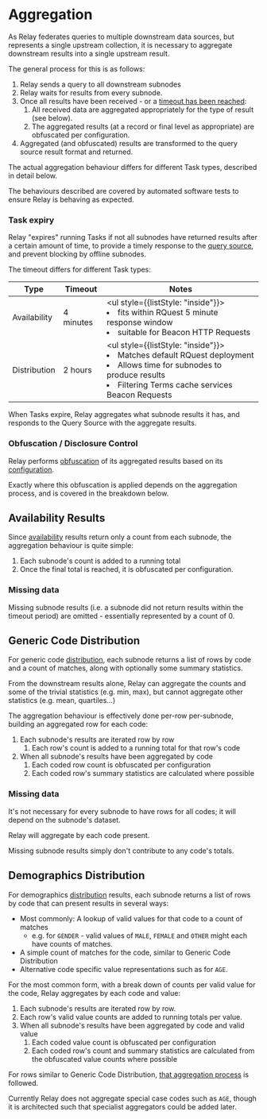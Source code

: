 # Aggregation

As Relay federates queries to multiple downstream data sources, but represents a single upstream collection,
it is necessary to aggregate downstream results into a single upstream result.

The general process for this is as follows:

1. Relay sends a query to all downstream subnodes
1. Relay waits for results from every subnode.
1. Once all results have been received - or a [timeout has been reached](#task-expiry):
   1. All received data are aggregated appropriately for the type of result (see below).
   1. The aggregated results (at a record or final level as appropriate) are obfuscated per configuration.
1. Aggregated (and obfuscated) results are transformed to the query source result format and returned.

The actual aggregation behaviour differs for different Task types, described in detail below.

The behaviours described are covered by automated software tests to ensure Relay is behaving as expected.

### Task expiry

Relay "expires" running Tasks if not all subnodes have returned results after a certain amount of time, to provide a timely response to the [query source](/relay/features/query-sources), and prevent blocking by offline subnodes.

The timeout differs for different Task types:

| Type         | Timeout   | Notes                                                                                                                                  |
| ------------ | --------- | -------------------------------------------------------------------------------------------------------------------------------------- |
| Availability | 4 minutes | <ul style={{listStyle: "inside"}}><li>fits within RQuest 5 minute response window</li><li>suitable for Beacon HTTP Requests</li></ul> |
| Distribution | 2 hours   | <ul style={{listStyle: "inside"}}><li>Matches default RQuest deployment</li><li>Allows time for subnodes to produce results</li><li>Filtering Terms cache services Beacon Requests</li></ul>

When Tasks expire, Relay aggregates what subnode results it has, and responds to the Query Source with the aggregate results.

### Obfuscation / Disclosure Control

Relay performs [obfuscation](/concepts/disclosure_control) of its aggregated results based on its [configuration](relay/config#results-obfuscation).

Exactly where this obfuscation is applied depends on the aggregation process, and is covered in the breakdown below.

## Availability Results

Since [availability](/concepts/availability) results return only a count from each subnode, the aggregation behaviour is quite simple:

1. Each subnode's count is added to a running total
1. Once the final total is reached, it is obfuscated per configuration.

### Missing data

Missing subnode results (i.e. a subnode did not return results within the timeout period) are omitted - essentially represented by a count of 0.

## Generic Code Distribution

For generic code [distribution](/concepts/distribution), each subnode returns a list of rows by code and a count of matches, along with optionally some summary statistics.

From the downstream results alone, Relay can aggregate the counts and some of the trivial statistics (e.g. min, max), but cannot aggregate other statistics (e.g. mean, quartiles...)

The aggregation behaviour is effectively done per-row per-subnode, building an aggregated row for each code:

1. Each subnode's results are iterated row by row
   1. Each row's count is added to a running total for that row's code
1. When all subnode's results have been aggregated by code
   1. Each coded row count is obfuscated per configuration
   1. Each coded row's summary statistics are calculated where possible

### Missing data

It's not necessary for every subnode to have rows for all codes; it will depend on the subnode's dataset.

Relay will aggregate by each code present.

Missing subnode results simply don't contribute to any code's totals.

## Demographics Distribution

For demographics [distribution](/concepts/distribution) results, each subnode returns a list of rows by code that can present results in several ways:

- Most commonly: A lookup of valid values for that code to a count of matches
  - e.g. for `GENDER` - valid values of `MALE`, `FEMALE` and `OTHER` might each have counts of matches.
- A simple count of matches for the code, similar to Generic Code Distribution
- Alternative code specific value representations such as for `AGE`.

For the most common form, with a break down of counts per valid value for the code, Relay aggregates by each code and value:

1. Each subnode's results are iterated row by row.
1. Each row's valid value counts are added to running totals per value.
1. When all subnode's results have been aggregated by code and valid value
   1. Each coded value count is obfuscated per configuration
   1. Each coded row's count and summary statistics are calculated from the obfuscated value counts where possible

For rows similar to Generic Code Distribution, [that aggregation process](#generic-code-distribution) is followed.

Currently Relay does not aggregate special case codes such as `AGE`, though it is architected such that specialist aggregators could be added later.
